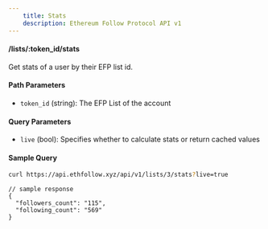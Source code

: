```yaml
---
    title: Stats
    description: Ethereum Follow Protocol API v1
---
```


#### /lists/\:token_id/stats
Get stats of a user by their EFP list id. 

#### Path Parameters
- `token_id` (string): The EFP List of the account

#### Query Parameters
- `live` (bool): Specifies whether to calculate stats or return cached values


#### Sample Query
```sh
curl https://api.ethfollow.xyz/api/v1/lists/3/stats?live=true
```

```jsonc
// sample response
{
  "followers_count": "115",
  "following_count": "569"
}
```